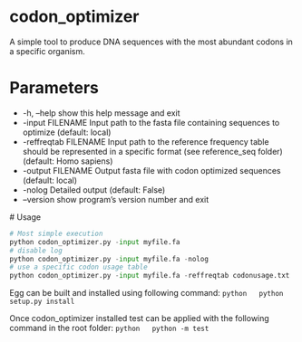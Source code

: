 # codon_optimizer
A simple tool to produce DNA sequences with the most abundant codons in a specific organism.

# Parameters
*  -h, --help            show this help message and exit
*  -input FILENAME          Input path to the fasta file containing sequences to
                        optimize (default: local)
*  -reffreqtab FILENAME
                        Input path to the reference frequency table should be represented in a specific format (see reference_seq folder) (default:
                        Homo sapiens)
*  -output FILENAME        Output fasta file with codon optimized sequences
                        (default: local)
*  -nolog                Detailed output (default: False)
*  --version             show program's version number and exit

 # Usage

 ```python
# Most simple execution
 python codon_optimizer.py -input myfile.fa
# disable log
python codon_optimizer.py -input myfile.fa -nolog
# use a specific codon usage table
python codon_optimizer.py -input myfile.fa -reffreqtab codonusage.txt
  ```

  Egg can be built and installed using following command:
 ```python
  python setup.py install
 ```

  Once codon_optimizer installed test can be applied with the following command in the root folder:
 ```python
  python -m test
 ```